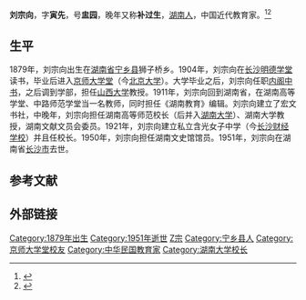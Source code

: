 '''刘宗向'''{{BD|1879年||1951年||catIdx=L刘}}，字'''寅先'''，号'''盅园'''，晚年又称'''补过生'''，[[湖南人|湖南人]]，中国近代教育家。<ref>{{cite book |language=|author= |title=《刘宗向先生百廿诞辰纪念册》|year=1999 |publisher=湖南大学出版社|location=湖南省长沙市|pages= |isbn=}}</ref><ref>{{cite news |author= |url=http://hn.rednet.cn/c/2014/01/26/3261792.htm |title=岳麓书院与湖湘文化 |newspaper=红网 |year=2014 |accessdate=2015-04-26 |archive-date=2015-07-03 |archive-url=https://web.archive.org/web/20150703050031/http://hn.rednet.cn/c/2014/01/26/3261792.htm |dead-url=no }}</ref>

==生平==
1879年，刘宗向出生在[[湖南省|湖南省]][[宁乡市|宁乡县]]狮子桥乡。1904年，刘宗向在[[明德中学|长沙明德学堂]]读书，毕业后进入[[京师大学堂|京师大学堂]]（今[[北京大学|北京大学]]）。大学毕业之后，刘宗向任职[[内阁中书|内阁中书]]，之后调到学部，担任[[山西大学|山西大学]]教授。1911年，刘宗向回到湖南省，在湖南高等学堂、中路师范学堂当一名教师，同时担任《湖南教育》编辑。刘宗向建立了宏文书社，中晚年，刘宗向担任湖南高等师范校长（后并入[[湖南大学|湖南大学]]）、湖南大学教授，湖南文献文员会委员。1921年，刘宗向建立私立含光女子中学（今[[长沙财经学校|长沙财经学校]]）并且任校长。1950年，刘宗向担任湖南文史馆馆员。1951年，刘宗向在湖南省[[长沙市|长沙市]]去世。

==参考文献==
{{reflist}}

==外部链接==
{{s-start}}
{{s-edu|prc}}
{{s-before|[[吴嘉瑞|吴嘉瑞]]}}
{{s-title|湖南大学校长|1916-1917}}
{{s-after|学校并入湖南公立工业专门学校}}
{{s-end}}

{{DEFAULTSORT:Liu刘}}
[[Category:1879年出生|Category:1879年出生]]
[[Category:1951年逝世|Category:1951年逝世]]
[[Category:刘姓|Z宗]]
[[Category:宁乡县人|Category:宁乡县人]]
[[Category:京师大学堂校友|Category:京师大学堂校友]]
[[Category:中华民国教育家|Category:中华民国教育家]]
[[Category:湖南大学校长|Category:湖南大学校长]]